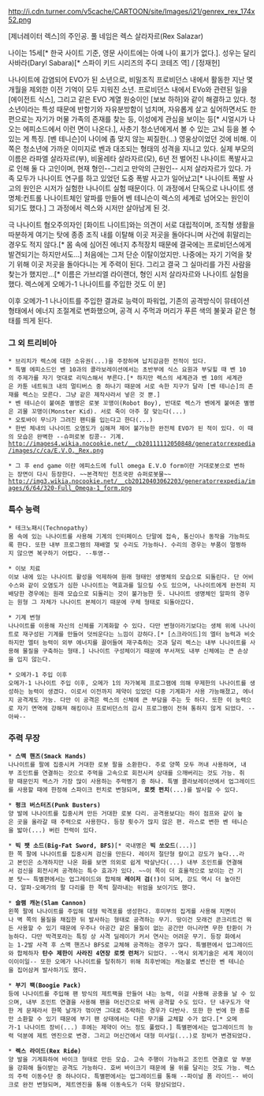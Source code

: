 http://i.cdn.turner.com/v5cache/CARTOON/site/Images/i21/genrex_rex_174x52.png

[제너레이터 렉스]의 주인공. 
풀 네임은 렉스 살라자르(Rex Salazar)

나이는 15세[* 한국 사이트 기준, 영문 사이트에는 아예 나이 표기가 없다.]. 성우는 달리 사바라(Daryl Sabara)[* 스파이 키드 시리즈의 주디 코테즈 역] / [정재헌]

나나이트에 감염되어 EVO가 된 소년으로, 비밀조직 프로비던스 내에서 활동한 지난 몇 개월을 제외한 이전 기억이 모두 지워진 소년. 프로비던스 내에서 EVo와 관련된 일을 [에이전트 식스], 그리고 같은 EVO 계열 원숭이인 [보보 하하]와 같이 해결하고 있다. 청소년이라는 특성 때문에 반항기와 자유분방함이 넘치며, 자유롭게 살고 싶어하면서도 한편으로는 자기가 머물 가족의 존재를 찾는 등, 이성에게 관심을 보이는 등[* 시얼시가 나오는 에피소드에서 이런 면이 나온다.], 사춘기 청소년에게서 볼 수 있는 고뇌 등을 볼 수 있는 게 특징. [벤 테니슨]이 나이에 좀 맞지 않는 찌질한(...) 영웅상이었던 것에 비해. 이 쪽은 청소년에 가까운 이미지로 벤과 대조되는 형태의 성격을 지니고 있다. 실제 부모의 이름은 라파엘 살라자르(부), 비올레타 살라자르(모), 6년 전 벌어진 나나이트 폭발사고로 인해 둘 다 고인이며, 현재 형인--그리고 만악의 근원인-- 시저 살라자르가 있다. 가족 모두가 나나이트 연구를 하고 있었던 도중 폭발 사고가 일어났고[* 나나이트 폭발 사고의 원인은 시저가 실험한 나나이트 실험 때문이다. 이 과정에서 단독으로 나나이트 생명체:컨트롤 나나이트체인 알파를 만들어 벤 테니슨이 렉스의 세계로 넘어오는 원인이 되기도 했다.] 그 과정에서 렉스와 시저만 살아남게 된 것.

극 나나이트 혐오주의자인 [화이트 나이트]와는 의견이 서로 대립적이며, 조직형 생활을 따분하게 여기는 탓에 종종 조직 내를 이탈해 이곳 저곳을 돌아다니며 사건에 휘말리는 경우도 적지 않다.[* 몸 속에 심어진 에너지 추적장치 때문에 결국에는 프로비던스에게 발견되기는 하지만서도...] 처음에는 그저 단순 이탈이었지만. 나중에는 자기 기억을 찾기 위해 이곳 저곳을 돌아다니는 게 주력이 된다. 그리고 결국 그 실마리를 가진 사람을 찾는가 했지만...[* 이름은 가브리엘 라이랜더, 형인 시저 살라자르와 나나이트 실험을 했다. 렉스에게 오메가-1 나나이트를 주입한 것도 이 분]

이후 오메가-1 나나이트를 주입한 결과로 능력이 파워업, 기존의 공격방식이 뮤테이션 형태에서 에너지 조절계로 변화했으며, 공격 시 주먹과 머리가 푸른 색의 불꽃과 같은 형태를 띄게 된다. 

=== 그 외 트리비아 ===
 * 브리치가 렉스에 대한 소유권(...)을 주장하며 납치감금한 전적이 있다.
 * 특별 에피소드인 벤 10과의 콜라보레이션에서는 초반부에 식스 요원과 부딪힐 때 벤 10의 주제가를 자기 멋대로 리믹스해서 부른다.[* 하지만 렉스의 세계관과 벤 10의 세계관은 카툰 네트워크 내의 멀티버스 중 하나기 때문에 서로 속한 지구가 달라 [벤 테니슨]의 존재를 렉스는 모른다. 그냥 같은 제작사라서 넣은 것 뿐.] 
 * 벤 테니슨이 붙여준 별명은 로봇 꼬맹이(Robot Boy), 반대로 렉스가 벤에게 붙여준 별명은 괴물 꼬맹이(Monster Kid). 서로 죽이 아주 잘 맞는다(...)
 * 오토바이 무늬가 그려진 팬티를 입는다고 한다(...)
 * 한번 체내의 나나이트 오염도가 심해져 제어 불가능한 완전체 EVO가 된 적이 있다. 이 때의 모습은 완벽한 --슈퍼로봇 킹콩-- 기계.
 http://images4.wikia.nocookie.net/__cb20111112050848/generatorrexpedia/images/c/ca/E.V.O._Rex.png

 * 그 후 end game 이란 에피소드에 full omega E.V.O form이란 거대로봇으로 변하는 장면이 다시 등장한다. ~~본격적인 천조국판 슈퍼로봇물~~
 http://img3.wikia.nocookie.net/__cb20120403062203/generatorrexpedia/images/6/64/320-Full_Omega-1_form.png
=== 특수 능력 ===
 * 테크노패시(Technopathy)
 몸 속에 있는 나나이트를 사용해 기계의 인터페이스 단말에 접속, 통신이나 동작을 가능하도록 한다. 또한 내부 프로그램의 재배열 및 수리도 가능하나. 수리의 경우는 부품이 멀쩡하지 않으면 복구하기 어렵다. --투영--

 * 이보 치료
 이보 내에 있는 나나이트 활성을 억제하여 원래 형태인 생명체의 모습으로 되돌린다. 단 어비수스와 같이 오염도가 심한 나나이트는 역효과를 일으킬 수도 있으며, 나나이트에게 완전히 지배당한 경우에는 원래 모습으로 되돌리는 것이 불가능한 듯. 나나이트 생명체인 알파의 경우는 원형 그 자체가 나나이트 본체이기 때문에 구체 형태로 되돌아갔다.

 * 기계 변형
 나나이트를 이용해 자신의 신체를 기계화할 수 있다. 다만 변형이라기보다는 생체 위에 나나이트로 재구성된 기계를 만들어 덧씌운다는 느낌이 강하다.[* [스크라이드]의 엘터 능력과 비슷하지만 엘터 능력이 외부 에너지를 끌어들여 재구축하는 것과 달리 렉스는 내부 나나이트를 사용해 물질을 구축하는 형태.] 나나이트 구성체이기 때문에 부서져도 내부 신체에는 큰 손상을 입지 않는다.

 * 오메가-1 주입 이후
 오메가-1 나나이트 주입 이후, 오메가 1의 자가복제 프로그램에 의해 무제한의 나나이트를 생성하는 능력이 생겼다. 이로서 이전까지 제약이 있었던 다중 기계화가 사용 가능해졌고, 에너지 공격계도 가능. 다만 이 공격은 렉스의 신체에 큰 부담을 주는 듯 하다. 또한 이 능력으로 자기 면역에 강해져 해킹이나 프로비던스의 감시 프로그램이 전혀 통하지 않게 되었다. --아싸-- 

=== 주력 무장 ===
 * '''스맥 핸즈(Smack Hands)'''
 나나이트를 팔에 집중시켜 거대한 로봇 팔을 소환한다. 주로 양쪽 모두 꺼내 사용하며, 내부 조인트를 연결하는 것으로 주먹을 고속으로 회전시켜 상대를 으깨버리는 것도 가능. 취향 때문인지 렉스가 가장 많이 사용하는 주력병기 중 하나. 특별 콜라보레이션에서 업그레이드를 사용할 때에 한정해 스파이크 펀치로 변형되며, '''로켓 펀치'''(...)를 발사할 수 있다.

 * '''펑크 버스터즈(Punk Busters)'''
 양 발에 나나이트를 집중시켜 만든 거대한 로봇 다리. 공격용보다는 하이 점프와 같이 높은 곳을 올라갈 때 주력으로 사용한다. 등장 횟수가 많지 않은 편. 라스로 변한 벤 테니슨을 밟아(...) 버린 전력이 있다.

 * '''빅 팻 소드(Big-Fat Sword, BFS)'''[* 국내명은 '''빅 쏘오드'''(...)]
 한 쪽 팔에 나나이트를 집중시켜 검신을 만든다. 레이저 절단형 칼이고 강도가 높다...라고 본인은 소개하지만 나온 화를 보면 의외로 쉽게 박살난다(...) 내부 조인트를 연결해서 검신을 회전시켜 공격하는 특수 효과가 있다. ~~이 쪽이 더 효율적으로 보이는 건 기분 탓~~ 특별편에서는 업그레이드와 합체해 '''레이저 검(!)'''이 되며, 강도 역시 더 높아진다. 알파-오메가의 팔 다리를 한 쪽씩 잘라내는 위엄을 보이기도 했다.

 * '''슬램 캐논(Slam Cannon)'''
 왼쪽 팔에 나나이트를 주입해 대형 박격포를 생성한다. 후미부의 집게를 사용해 지면이나 벽 쪽의 물질을 채집한 뒤 발사하는 형태로 공격하는 무기. 땅이건 모래건 콘크리트건 뭐든 사용할 수 있기 때문에 우주나 아공간 같은 물질이 없는 공간만 아니라면 무한 탄환이 가능하다. 다만 박격포라는 특징 상 사격 딜레이가 커서 연사는 어려운 무기. 등장 화에서는 1-2발 사격 후 스맥 핸즈나 BFS로 교체해 공격하는 경우가 많다. 특별편에서 업그레이드와 합체하자 '''탄수 제한이 사라진 4연장 로켓 런처'''가 되었다. --역시 외계기술은 세계 제이이이이이일-- 또한 오메가 나나이트를 탈취하기 위해 최후반에는 캐논볼로 변신한 벤 테니슨을 집어삼켜 발사하기도 했다.

 * '''부기 팩(Boogie Pack)'''
 등에 나나이트를 주입해 팬 방식의 제트팩을 만들어 내는 능력, 이걸 사용해 공중을 날 수 있으며, 내부 조인트 연결을 사용해 팬을 머신건으로 바꿔 공격할 수도 있다. 단 내구도가 약한 게 문제라서 한쪽 날개가 꺾이면 그대로 추락하는 경우가 다반사. 또한 한 번에 한 종류만 소환할 수 있기 때문에 부기 팬 상태에서는 다른 무기를 교체할 수가 없다.[* 오메가-1 나나이트 장비(...) 후에는 제약이 어느 정도 풀렸다.] 특별편에서는 업그레이드의 능력 덕분에 제트 엔진으로 변경. 그리고 머신건에서 대형 미사일(...)로 장비가 변경되었다.

 * '''렉스 라이드(Rex Ride)'''
 양 발을 기계화하여 바이크 형태로 만든 모습. 고속 주행이 가능하고 조인트 연결로 앞 부분을 강화해 들이받는 공격도 가능하다. 호버 바이크기 때문에 물 위를 달리는 것도 가능. 렉스의 주력 이동수단 중 하나이다. 특별편에서는 업그레이드를 통해 --파이널 폼 라이드-- 바이크로 완전 변형되며, 제트엔진을 통해 이동속도가 더욱 향상되었다.
